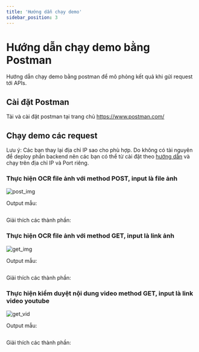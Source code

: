 ```yaml
---
title: 'Hướng dẫn chạy demo'
sidebar_position: 3
---
```


# Hướng dẫn chạy demo bằng Postman

Hướng dẫn chạy demo bằng postman để mô phỏng kết quả khi gửi request tới APIs.

## Cài đặt Postman

Tải và cài đặt postman tại trang chủ https://www.postman.com/

## Chạy demo các request

Lưu ý: Các bạn thay lại địa chỉ IP sao cho phù hợp. Do không có tài nguyên để deploy phần backend nên các bạn có thể từ cài đặt theo [hướng dẫn](/guides/installation) và chạy trên địa chỉ IP và Port riêng.

### Thực hiện OCR file ảnh với method POST, input là file ảnh

![post_img](https://imgur.com/MFo4JVi.png)

Output mẫu:

```

```

Giải thích các thành phần:


### Thực hiện OCR file ảnh với method GET, input là link ảnh

![get_img](https://imgur.com/PDrAwrt.png)

Output mẫu:

```

```

Giải thích các thành phần:


### Thực hiện kiểm duyệt nội dung video method GET, input là link video youtube

![get_vid](https://imgur.com/NP4xaSx.png)

Output mẫu:

```

```

Giải thích các thành phần:
